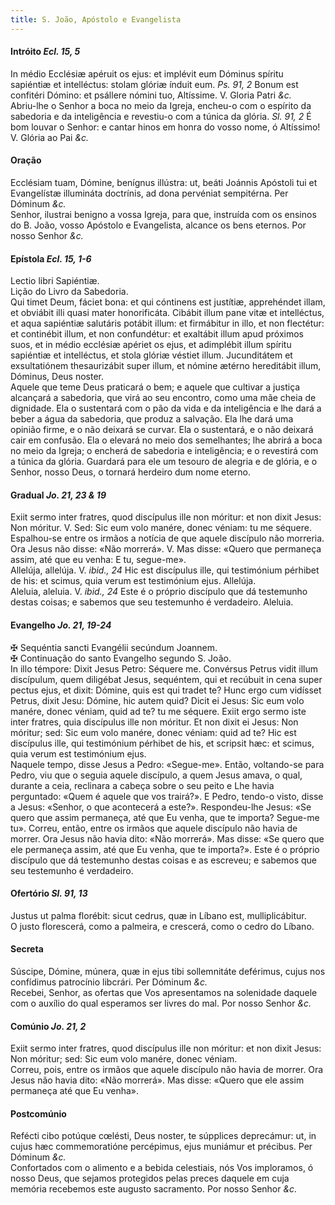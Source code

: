```yaml
---
title: S. João, Apóstolo e Evangelista
---
```



<h4 class="text-center">Intróito <em>Ecl. 15, 5</em></h4>
<div class="container-fluid">
<div class="row">
<div class="col-6 dropcaps text-justify">
In médio Ecclésiæ apéruit os ejus: et implévit eum Dóminus spíritu sapiéntiæ et intelléctus: stolam glóriæ índuit eum. <em>Ps. 91, 2</em> Bonum est confitéri Dómino: et psállere nómini tuo, Altíssime.
V. Gloria Patri <em>&c.</em>
</div>
<div class="col-6 dropcaps text-justify">
Abriu-lhe o Senhor a boca no meio da Igreja, encheu-o com o espírito da sabedoria e da inteligência e revestiu-o com a túnica da glória. <em>Sl. 91, 2</em> É bom louvar o Senhor: e cantar hinos em honra do vosso nome, ó Altíssimo!
V. Glória ao Pai <em>&c.</em>
</div>
</div>
</div>

<h4 class="text-center">Oração</h4>
<div class="container-fluid">
<div class="row">
<div class="col-6 dropcaps text-justify">
Ecclésiam tuam, Dómine, benígnus illústra: ut, beáti Joánnis Apóstoli tui et Evangelístæ illumináta doctrínis, ad dona pervéniat sempitérna. Per Dóminum <em>&c.</em>
</div>
<div class="col-6 dropcaps text-justify">
Senhor, ilustrai benigno a vossa Igreja, para que, instruída com os ensinos do B. João, vosso Apóstolo e Evangelista, alcance os bens eternos. Por nosso Senhor <em>&c.</em>
</div>
</div>
</div>

<h4 class="text-center">Epístola <em>Ecl. 15, 1-6</em></h4>
<div class="container-fluid">
<div class="row">
<div class="col-6 text-justify">
Lectio libri Sapiéntiæ.
</div>
<div class="col-6 text-justify">
Lição do Livro da Sabedoria.
</div>
<div class="col-6 dropcaps text-justify">
Qui timet Deum, fáciet bona: et qui cóntinens est justítiæ, apprehéndet illam, et obviábit illi quasi mater honorificáta. Cibábit illum pane vitæ et intelléctus, et aqua sapiéntiæ salutáris potábit illum: et firmábitur in illo, et non flectétur: et continébit illum, et non confundétur: et exaltábit illum apud próximos suos, et in médio ecclésiæ apériet os ejus, et adimplébit illum spíritu sapiéntiæ et intelléctus, et stola glóriæ véstiet illum. Jucunditátem et exsultatiónem thesaurizábit super illum, et nómine ætérno hereditábit illum, Dóminus, Deus noster.
</div>
<div class="col-6 dropcaps text-justify">
Aquele que teme Deus praticará o bem; e aquele que cultivar a justiça alcançará a sabedoria, que virá ao seu encontro, como uma mãe cheia de dignidade. Ela o sustentará com o pão da vida e da inteligência e lhe dará a beber a água da sabedoria, que produz a salvação. Ela lhe dará uma opinião firme, e o não deixará se curvar. Ela o sustentará, e o não deixará cair em confusão. Ela o elevará no meio dos semelhantes; lhe abrirá a boca no meio da Igreja; o encherá de sabedoria e inteligência; e o revestirá com a túnica da glória. Guardará para ele um tesouro de alegria e de glória, e o Senhor, nosso Deus, o tornará herdeiro dum nome eterno.
</div>
</div>
</div>

<h4 class="text-center">Gradual <em>Jo. 21, 23 & 19</em></h4>
<div class="container-fluid">
<div class="row">
<div class="col-6 dropcaps text-justify">
Exiit sermo inter fratres, quod discípulus ille non móritur: et non dixit Jesus: Non móritur. V. Sed: Sic eum volo manére, donec véniam: tu me séquere.
</div>
<div class="col-6 dropcaps text-justify">
Espalhou-se entre os irmãos a notícia de que aquele discípulo não morreria. Ora Jesus não disse: «Não morrerá». V. Mas disse: «Quero que permaneça assim, até que eu venha: E tu, segue-me».
</div>
<div class="col-6 text-justify">
Allelúja, allelúja. V. <em>ibid., 24</em> Hic est discípulus ille, qui testimónium pérhibet de his: et scimus, quia verum est testimónium ejus. Allelúja.
</div>
<div class="col-6 text-justify">
Aleluia, aleluia. V. <em>ibid., 24</em> Este é o próprio discípulo que dá testemunho destas coisas; e sabemos que seu testemunho é verdadeiro. Aleluia.
</div>
</div>
</div>

<h4 class="text-center">Evangelho <em>Jo. 21, 19-24</em></h4>
<div class="container-fluid">
<div class="row">
<div class="col-6 text-justify">
<span class="text-danger">&#10016;</span> Sequéntia sancti Evangélii secúndum Joannem.
</div>
<div class="col-6 text-justify">
<span class="text-danger">&#10016;</span> Continuação do santo Evangelho segundo S. João.
</div>
<div class="col-6 dropcaps text-justify">
In illo témpore: Dixit Jesus Petro: Séquere me. Convérsus Petrus vidit illum discípulum, quem diligébat Jesus, sequéntem, qui et recúbuit in cena super pectus ejus, et dixit: Dómine, quis est qui tradet te? Hunc ergo cum vidísset Petrus, dixit Jesu: Dómine, hic autem quid? Dicit ei Jesus: Sic eum volo manére, donec véniam, quid ad te? tu me séquere. Exiit ergo sermo iste inter fratres, quia discípulus ille non móritur. Et non dixit ei Jesus: Non móritur; sed: Sic eum volo manére, donec véniam: quid ad te? Hic est discípulus ille, qui testimónium pérhibet de his, et scripsit hæc: et scimus, quia verum est testimónium ejus.
</div>
<div class="col-6 dropcaps text-justify">
Naquele tempo, disse Jesus a Pedro: «Segue-me». Então, voltando-se para Pedro, viu que o seguia aquele discípulo, a quem Jesus amava, o qual, durante a ceia, reclinara a cabeça sobre o seu peito e Lhe havia perguntado: «Quem é aquele que vos trairá?». E Pedro, tendo-o visto, disse a Jesus: «Senhor, o que acontecerá a este?». Respondeu-lhe Jesus: «Se quero que assim permaneça, até que Eu venha, que te importa? Segue-me tu». Correu, então, entre os irmãos que aquele discípulo não havia de morrer. Ora Jesus não havia dito: «Não morrerá». Mas disse: «Se quero que ele permaneça assim, até que Eu venha, que te importa?». Este é o próprio discípulo que dá testemunho destas coisas e as escreveu; e sabemos que seu testemunho é verdadeiro.
</div>
</div>
</div>

<h4 class="text-center">Ofertório <em>Sl. 91, 13</em></h4>
<div class="container-fluid">
<div class="row">
<div class="col-6 dropcaps text-justify">
Justus ut palma florébit: sicut cedrus, quæ in Líbano est, mulliplicábitur.
</div>
<div class="col-6 dropcaps text-justify">
O justo florescerá, como a palmeira, e crescerá, como o cedro do Líbano.
</div>
</div>
</div>

<h4 class="text-center">Secreta</h4>
<div class="container-fluid">
<div class="row">
<div class="col-6 dropcaps text-justify">
Súscipe, Dómine, múnera, quæ in ejus tibi sollemnitáte deférimus, cujus nos confídimus patrocínio libcrári. Per Dóminum <em>&c.</em>
</div>
<div class="col-6 dropcaps text-justify">
Recebei, Senhor, as ofertas que Vos apresentamos na solenidade daquele com o auxílio do qual esperamos ser livres do mal. Por nosso Senhor <em>&c.</em>
</div>
</div>
</div>

<h4 class="text-center">Comúnio <em>Jo. 21, 2</em></h4>
<div class="container-fluid">
<div class="row">
<div class="col-6 dropcaps text-justify">
Exiit sermo inter fratres, quod discípulus ille non móritur: et non dixit Jesus: Non móritur; sed: Sic eum volo manére, donec véniam.
</div>
<div class="col-6 dropcaps text-justify">
Correu, pois, entre os irmãos que aquele discípulo não havia de morrer. Ora Jesus não havia dito: «Não morrerá». Mas disse: «Quero que ele assim permaneça até que Eu venha».
</div>
</div>
</div>

<h4 class="text-center">Postcomúnio</h4>
<div class="container-fluid">
<div class="row">
<div class="col-6 dropcaps text-justify">
Refécti cibo potúque cœlésti, Deus noster, te súpplices deprecámur: ut, in cujus hæc commemoratióne percépimus, ejus muniámur et précibus. Per Dóminum <em>&c.</em>
</div>
<div class="col-6 dropcaps text-justify">
Confortados com o alimento e a bebida celestiais, nós Vos imploramos, ó nosso Deus, que sejamos protegidos pelas preces daquele em cuja memória recebemos este augusto sacramento. Por nosso Senhor <em>&c.</em>
</div>
</div>
</div>
